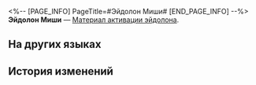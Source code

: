 <%-- [PAGE_INFO]
PageTitle=#Эйдолон Миши#
[END_PAGE_INFO] --%>
{{Предмет Инфобокс
|id          = 11312
|Изображение = Предмет Эйдолон Миши.png
|Тип         = Материал активации эйдолона
|Инвентарь   = 
|Редкость    = 4
|Эффект      = 
|Описание    = Материал для повышения уровня Эйдолона Миши.
}}
'''Эйдолон Миши''' — [[Материал активации эйдолона]].

==На других языках==
{{На других языках
|en   = Misha's Eidolon
|zhs  = 【米沙】的星魂
|zht  = 【米沙】的星魂
|ja   = 「ミーシャ」の星魂
|ko   = [미샤]의 성혼
|es   = Eidolon de Misha
|fr   = Eidolon de Micha
|ru   = Эйдолон Миши
|th   = Eidolon ของ Misha
|vi   = Tinh Hồn Misha
|de   = Mishas Eidolon
|id   = Misha's Eidolon
|pt   = Eidolon de Misha
}}

==История изменений==
{{История изменений|3.5}}